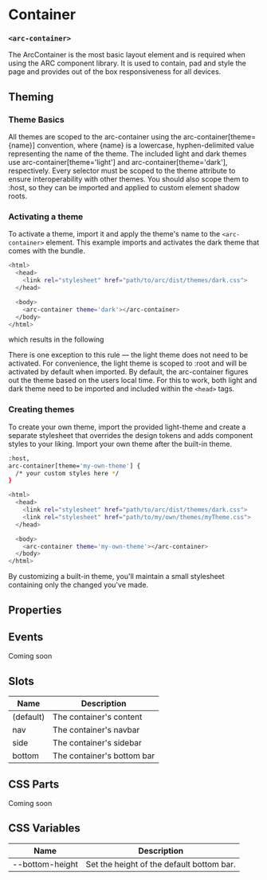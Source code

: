 
<Meta title="ArcContainer" component='arc-container' />

# Container
### `<arc-container>`

The ArcContainer is the most basic layout element and is required when using the ARC component library.
It is used to contain, pad and style the page and provides out of the box responsiveness for all devices.

<Canvas>
  <Story name="Container" story={stories.Container} />
</Canvas>

## Theming
### Theme Basics
All themes are scoped to the arc-container using the arc-container[theme={name}] convention, where {name} is a lowercase,
hyphen-delimited value representing the name of the theme.
The included light and dark themes use arc-container[theme='light'] and arc-container[theme='dark'], respectively.
Every selector must be scoped to the theme attribute to ensure interoperability with other themes.
You should also scope them to :host, so they can be imported and applied to custom element shadow roots.

### Activating a theme
To activate a theme, import it and apply the theme's name to the `<arc-container>` element.
This example imports and activates the dark theme that comes with the bundle.

```bash
<html>
  <head>
    <link rel="stylesheet" href="path/to/arc/dist/themes/dark.css">
  </head>

  <body>
    <arc-container theme='dark'></arc-container>
  </body>
</html>
```

which results in the following

<Canvas>
  <Story name="DarkContainer" story={stories.DarkContainer} />
</Canvas>

There is one exception to this rule — the light theme does not need to be activated.
For convenience, the light theme is scoped to :root and will be activated by default when imported.
By default, the arc-container figures out the theme based on the users local time.
For this to work, both light and dark theme need to be imported and included within the `<head>` tags.

### Creating themes
To create your own theme, import the provided light-theme and create a separate stylesheet that overrides the design tokens
and adds component styles to your liking. Import your own theme after the built-in theme.

```bash
:host,
arc-container[theme='my-own-theme'] {
  /* your custom styles here */
}
```

```bash
<html>
  <head>
    <link rel="stylesheet" href="path/to/arc/dist/themes/dark.css">
    <link rel="stylesheet" href="path/to/my/own/themes/myTheme.css">
  </head>

  <body>
    <arc-container theme='my-own-theme'></arc-container>
  </body>
</html>
```

By customizing a built-in theme, you'll maintain a small stylesheet containing only the changed you've made.

## Properties
<ArgsTable story="Container" />

## Events
Coming soon

## Slots

| Name         | Description                                               |
|--------------|-----------------------------------------------------------|
| (default)    | The container's content                                   |
| nav          | The container's navbar                                    |
| side         | The container's sidebar                                   |
| bottom       | The container's bottom bar                                |

## CSS Parts
Coming soon

## CSS Variables

| Name             | Description                                           |
|------------------|-------------------------------------------------------|
| --bottom-height  | Set the height of the default bottom bar.             |
